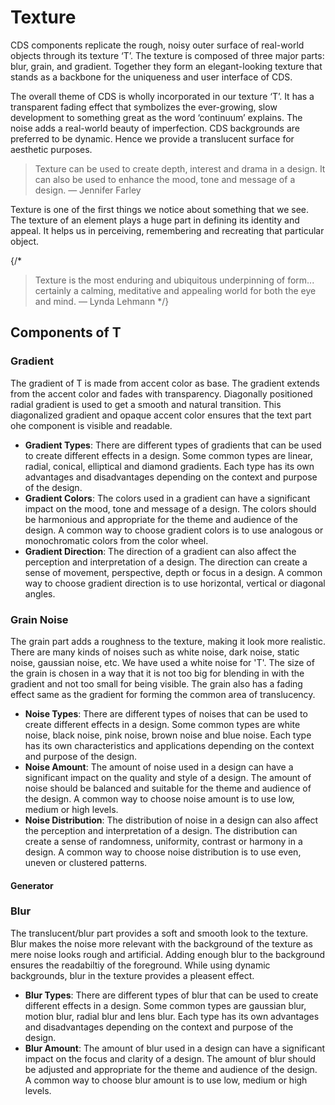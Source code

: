 
# Texture

CDS components replicate the rough, noisy outer surface of real-world objects through its texture ‘T’. The texture is composed of three major parts: blur, grain, and gradient.
Together they form an elegant-looking texture that stands as a backbone for the uniqueness and user interface of CDS.

The overall theme of CDS is wholly incorporated in our texture ‘T’.
It has a transparent fading effect that symbolizes the ever-growing, slow development to something great as the word ‘continuum’ explains.
The noise adds a real-world beauty of imperfection. CDS backgrounds are preferred to be dynamic. Hence we provide a translucent surface for aesthetic purposes.

<Texture />

> Texture can be used to create depth, interest and drama in a design. It can also be used to enhance the mood, tone and message of a design.
> ― Jennifer Farley

Texture is one of the first things we notice about something that we see. The texture of an element plays a huge part in defining its identity and appeal. It helps us in perceiving, remembering and recreating that particular object.

{/\*

> Texture is the most enduring and ubiquitous underpinning of form... certainly a calming, meditative and appealing world for both the eye and mind.
> ― Lynda Lehmann
> \*/}

## Components of T

### Gradient

The gradient of T is made from accent color as base. The gradient extends from the accent color and fades with transparency. Diagonally positioned radial gradient is used to get
a smooth and natural transition. This diagonalized gradient and opaque accent color ensures that the text part ohe component is visible and readable.

- **Gradient Types**: There are different types of gradients that can be used to create different effects in a design. Some common types are linear, radial, conical, elliptical and diamond gradients. Each type has its own advantages and disadvantages depending on the context and purpose of the design.
- **Gradient Colors**: The colors used in a gradient can have a significant impact on the mood, tone and message of a design. The colors should be harmonious and appropriate for the theme and audience of the design. A common way to choose gradient colors is to use analogous or monochromatic colors from the color wheel.
- **Gradient Direction**: The direction of a gradient can also affect the perception and interpretation of a design. The direction can create a sense of movement, perspective, depth or focus in a design. A common way to choose gradient direction is to use horizontal, vertical or diagonal angles.

### Grain Noise

The grain part adds a roughness to the texture, making it look more realistic. There are many kinds of noises such as white noise, dark noise, static noise, gaussian noise, etc.
We have used a white noise for 'T'. The size of the grain is chosen in a way that it is not too big for blending in with the gradient and not too small for being visible.
The grain also has a fading effect same as the gradient for forming the common area of translucency.

- **Noise Types**: There are different types of noises that can be used to create different effects in a design. Some common types are white noise, black noise, pink noise, brown noise and blue noise. Each type has its own characteristics and applications depending on the context and purpose of the design.
- **Noise Amount**: The amount of noise used in a design can have a significant impact on the quality and style of a design. The amount of noise should be balanced and suitable for the theme and audience of the design. A common way to choose noise amount is to use low, medium or high levels.
- **Noise Distribution**: The distribution of noise in a design can also affect the perception and interpretation of a design. The distribution can create a sense of randomness, uniformity, contrast or harmony in a design. A common way to choose noise distribution is to use even, uneven or clustered patterns.

#### Generator

<Noise />

### Blur

The translucent/blur part provides a soft and smooth look to the texture. Blur makes the noise more relevant with
the background of the texture as mere noise looks rough and artificial. Adding enough blur to the background ensures the readabiltiy of the foreground. While using dynamic backgrounds, blur in the texture provides a pleasent effect.

- **Blur Types**: There are different types of blur that can be used to create different effects in a design. Some common types are gaussian blur, motion blur, radial blur and lens blur. Each type has its own advantages and disadvantages depending on the context and purpose of the design.
- **Blur Amount**: The amount of blur used in a design can have a significant impact on the focus and clarity of a design. The amount of blur should be adjusted and appropriate for the theme and audience of the design. A common way to choose blur amount is to use low, medium or high levels.
